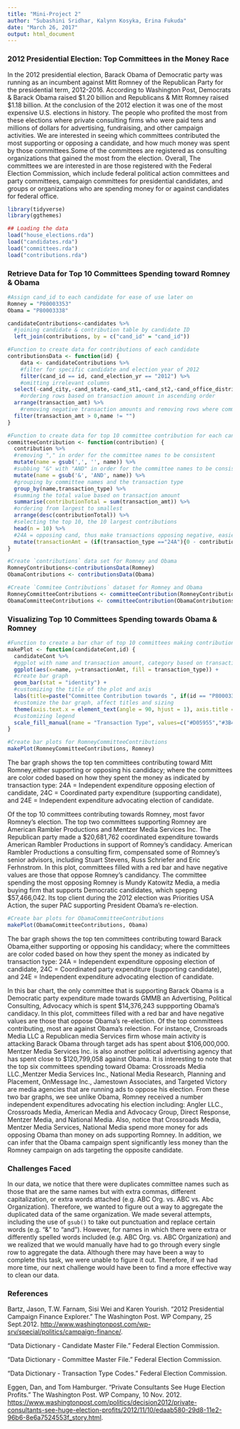 ```yaml
---
title: "Mini-Project 2"
author: "Subashini Sridhar, Kalynn Kosyka, Erina Fukuda"
date: "March 26, 2017"
output: html_document
---
```


### 2012 Presidential Election: Top Committees in the Money Race

In the 2012 presidential election, Barack Obama of Democratic party was running as an incumbent against Mitt Romney of the Republican Party for the presidential term, 2012-2016. According to Washington Post, Democrats & Barack Obama raised $1.20 billion and Republicans & Mitt Romney raised $1.18 billion. At the conclusion of the 2012 election it was one of the most expensive U.S. elections in history. The people who profited the most from these elections where private consulting firms who were paid tens and millions of dollars for advertising, fundraising, and other campaign activities. We are interested in seeing which committees contributed the most supporting or opposing a candidate, and how much money was spent by those committees.Some of the committees are registered as consulting organizations that gained the most from the election. Overall, The committees we are interested in are those registered with the Federal Election Commission, which include federal political action committees and party committees, campaign committees for presidential candidates, and groups or organizations who are spending money for or against candidates for federal office.

```r
library(tidyverse)
library(ggthemes)
```

```r
## Loading the data
load("house_elections.rda")
load("candidates.rda")
load("committees.rda")
load("contributions.rda")
```

### Retrieve Data for Top 10 Committees Spending toward Romney & Obama
```r
#Assign cand_id to each candidate for ease of use later on
Romney = "P80003353"
Obama = "P80003338"

candidateContributions<-candidates %>%
  #joining candidate & contribution table by candidate ID
  left_join(contributions, by = c("cand_id" = "cand_id"))  

#Function to create data for contributions of each candidate
contributionsData <- function(id) {
	data <- candidateContributions %>%
	#filter for specific candidate and election year of 2012
	filter(cand_id == id, cand_election_yr == "2012") %>% 
	#omitting irrelevant columns
  select(-cand_city,-cand_state,-cand_st1,-cand_st2,-cand_office_district,-cand_status,-cand_zip, -amndt_ind, -image_num,-zip_code,-employer,-occupation,-file_num,-memo_cd,-memo_text,-sub_id) %>% 
	#ordering rows based on transaction amount in ascending order
  arrange(transaction_amt) %>%
	#removing negative transaction amounts and removing rows where committee names are empty
  filter(transaction_amt > 0,name != "") 
}

#Function to create data for top 10 committee contribution for each candidate
committeeContribution <- function(contribution) {
  contribution %>%
  #removing "," in order for the committee names to be consistent
  mutate(name = gsub(',', '', name)) %>%
  #subbing "&" with "AND" in order for the committee names to be consistent
  mutate(name = gsub('&', 'AND', name)) %>%
  #grouping by committee names and the transaction type
  group_by(name,transaction_type) %>%
  #summing the total value based on transaction amount
  summarise(contributionTotal = sum(transaction_amt)) %>% 
  #ordering from largest to smallest
  arrange(desc(contributionTotal)) %>%
  #selecting the top 10, the 10 largest contributions
  head(n = 10) %>%
  #24A = opposing cand, thus make transactions opposing negative, easier to distinguish between opposing and supporting
  mutate(transactionAmt = (if(transaction_type =="24A"){0 - contributionTotal}else{contributionTotal})) 
}

#Create `contributions` data set for Romney and Obama
RomneyContributions<-contributionsData(Romney)
ObamaContributions <- contributionsData(Obama)

#Create `Commitee Contributions` dataset for Romney and Obama
RomneyCommitteeContributions <- committeeContribution(RomneyContributions)
ObamaCommitteeContributions <- committeeContribution(ObamaContributions)
```

### Visualizing Top 10 Committees Spending towards Obama & Romney 
```r
#Function to create a bar char of top 10 committees making contributions towards each candidate
makePlot <- function(candidateCont,id) {
  candidateCont %>%
  #ggplot with name and transaction amount, category based on transaction type
  ggplot(aes(x=name, y=transactionAmt, fill = transaction_type)) + 
  #create bar graph
  geom_bar(stat = "identity") +
  #customizing the title of the plot and axis
  labs(title=paste("Committee Contribution towards ", if(id == "P80003353"){"Romney"}else{"Obama"}), x = "Committee", y = "Contribution Amount ($)") +
  #customize the bar graph, affect titles and sizing
  theme(axis.text.x = element_text(angle = 90, hjust = 1), axis.title = element_text(size = 13), plot.title =element_text(size = 18) ) +
  #customizing legend
  scale_fill_manual(name = "Transaction Type", values=c("#D05955","#3B4C5D", "#66AD9B", "#D05955","#3B4C5D", "#66AD9B","#D05955","#3B4C5D"))
}
```


```r
#Create bar plots for RomneyCommitteeContributions
makePlot(RomneyCommitteeContributions, Romney)
```

The bar graph shows the top ten committees contributing toward Mitt Romney,either supporting or opposing his candidacy; where the committees are color coded based on how they spent the money as indicated by transaction type: 24A = Independent expenditure opposing election of candidate, 24C = Coordinated party expenditure (supporting candidate), and 24E =  Independent expenditure advocating election of candidate.   

Of the top 10 committees contributing towards Romney, most favor Romney's election. The top two committees supporting Romney are American Rambler Productions and Mentzer Media Services Inc. The Republican party made a $20,681,762 coordinated expenditure towards American Rambler Productions in support of Romney's candidacy. American Rambler Productions a consulting firm, compensated some of Romney's senior advisors, including Stuart Stevens, Russ Schriefer and Eric Ferhnstrom. In this plot, committees filled with a red bar and have negative values are those that oppose Romney's candidancy. The committee spending the most opposing Romney is Mundy Katowitz Media, a media buying firm that supports Democratic candidates, which spepng $57,466,042. Its top client during the 2012 election was Priorities USA Action, the super PAC supporting President Obama’s re-election.


```r
#Create bar plots for ObamaCommitteeContributions
makePlot(ObamaCommitteeContributions, Obama)
```

The bar graph shows the top ten committees contributing toward Barack Obama,either supporting or opposing his candidacy; where the committees are color coded based on how they spent the money as indicated by transaction type: 24A = Independent expenditure opposing election of candidate, 24C = Coordinated party expenditure (supporting candidate), and 24E =  Independent expenditure advocating election of candidate.

In this bar chart, the only committee that is supporting Barack Obama is a Democratic party expenditure made towards GMMB an Advertising, Political Consulting, Advocacy which is spent $14,376,243 suppporting Obama's candidacy. In this plot, committees filled with a red bar and have negative values are those that oppose Obama's re-election. Of the top committees contributing, most are against Obama's relection. For instance, Crossroads Media LLC a Republican media Services firm whose main activity is attacking Barack Obama through target ads has spent about $106,000,000. Mentzer Media Services Inc. is also another political advertising agency that has spent close to $120,799,058 against Obama. It is interesting to note that the top six committees spending toward Obama: Crossroads Media LLC.,Mentzer Media Services Inc., National Media Research, Planning and Placement, OnMessage Inc., Jamestown Associates, and Targeted Victory are media agencies that are running ads to oppose his election. From these two bar graphs, we see unlike Obama, Romney received a number independent expenditures advocating his election including: Angler LLC., Crossroads Media, American Media and Advocacy Group, Direct Response, Mentzer Media, and National Media. Also, notice that Crossroads Media, Mentzer Media Services, National Media spend more money for ads opposing Obama than money on ads supporting Romney. In addition, we can infer that the Obama campaign spent significantly less money than the Romney campaign on ads targeting the opposite candidate. 

### Challenges Faced
In our data, we notice that there were duplicates committee names such as those that are the same names but with extra commas, different capitalization, or extra words attached (e.g. ABC Org. vs. ABC vs. Abc Organization). Therefore, we wanted to figure out a way to aggregate the duplicated data of the same organization. We made several attempts, including the use of `gsub()` to take out punctuation and replace certain words (e.g. “&” to “and”). However, for names in which there were extra or differently spelled words included (e.g. ABC Org. vs. ABC Organization) and we realized that we would manually have had to go through every single row to aggregate the data. Although there may have been a way to complete this task, we were unable to figure it out. Therefore, if we had more time, our next challenge would have been to find a more effective way to clean our data.

### References
Bartz, Jason, T.W. Farnam, Sisi Wei and Karen Yourish. "2012 Presidential Campaign Finance Explorer." The Washington Post. WP Company, 25 Sept.2012. <http://www.washingtonpost.com/wp-srv/special/politics/campaign-finance/>.

"Data Dictionary - Candidate Master File." Federal Election Commission. 

"Data Dictionary - Committee Master File." Federal Election Commission. 

"Data Dictionary - Transaction Type Codes." Federal Election Commission. 

Eggen, Dan, and Tom Hamburger. "Private Consultants See Huge Election Profits." The Washington Post. WP Company, 10 Nov. 2012. <https://www.washingtonpost.com/politics/decision2012/private-consultants-see-huge-election-profits/2012/11/10/edaab580-29d8-11e2-96b6-8e6a7524553f_story.html>.

